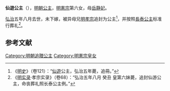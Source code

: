 {{東亞女性歷史人物
| 名稱=仙遊公主
| 身份=[[明朝|明朝]]公主
| 畫像=
| 說明=
| 姓=朱
| 名=
| 封爵=[[公主|公主]]
| 位號=
| 封號=仙遊公主
| 出生年=
| 逝世年=1492年
| 諡號=
| 墳墓=北京金山
| 父親=[[明憲宗|明憲宗]]
| 同胞兄弟=
| 母親=[[岳静妃_(明宪宗)|岳静妃]]
|}}


'''仙遊公主'''（{{bd|？||1492年|}}），[[明朝|明朝]][[公主|公主]]，[[明憲宗|明憲宗]]第六女，母[[岳静妃_(明宪宗)|岳静妃]]。

[[弘治|弘治]]五年八月去世，未下嫁，被异母兄[[明孝宗|明孝宗]]追封为公主<ref>《[[明史|明史]]》（卷121）：“[[仙遊|仙遊]]公主，弘治五年薨，追冊。”</ref>，并按照[[長泰公主|長泰公主]]标准行葬礼<ref>《[[明实录|明实录]]·孝宗实录》（卷68）：“弘治五年八月 癸丑 皇第六妹薨，追封仙游公主，命丧葬礼照长泰公主例。”</ref>。

==参考文献==
<div class="references-small">
<references></references>
</div>

{{明宪宗皇室}}
{{明朝人物小作品}}

[[Category:明朝追贈公主|Category:明朝追贈公主]]
[[Category:明憲宗皇女|Category:明憲宗皇女]]